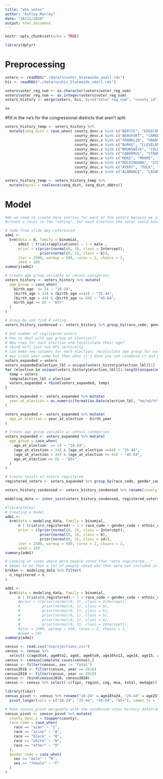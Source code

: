 ```yaml
---
title: "who_votes"
author: "Ashley Murray"
date: "10/21/2020"
output: html_document
---
```


```r
knitr::opts_chunk$set(echo = TRUE)
```

```r
library(dplyr)
```

# Preprocessing 
```r
voters <- readRDS("./data/ncvoter_Statewide_small.rds")
his <- readRDS("./data/ncvhis_Statewide_small.rds")
```

```r
voters$voter_reg_num <- as.character(voters$voter_reg_num)
voters$voter_reg_num <- as.integer(voters$voter_reg_num)
voters_history <- merge(voters, his, by=c("voter_reg_num", "county_id"))
```

```r
vo
```

#fill in the na's for the congressional districts that aren't split
```r
voters_history_temp <- voters_history %>%
  mutate(cong_dist = case_when( county_desc.x %in% c("BERTIE", "EDGECOMBE", "GATES", "GREENE", "HALIFAX", "HERTFORD", "MARTIN", "NASH", "NORTHAMPTON", "WARREN", "WASHINGTON", "WAYNE", "WILSON") ~ 1,
                                county_desc.x %in% c("BEAUFORT", "CAMDEN", "CARTERET", "CHOWAN", "CRAVEN", "CURRITUCK", "DARE", "DUPLIN", "HYDE", "JONES", "LENOIR", "ONSLOW", "PAMLICO", "PASQUOTANK", "PERQUIMANS", "TYRRELL") ~ 3,
                                county_desc.x %in% c("FRANKLIN", "GRANVILLE", "ORANGE") ~ 4,
                                county_desc.x %in% c("BURKE", "CLEVELAND", "GASTON", "ALEXANDER", "ALLEGHANY", "ASHE", "CALDWELL", "WILKES", "WATAUGA") ~ 5,
                                county_desc.x %in% c("BRUNSWICK", "COLUMBUS", "SAMPSON", "NEW HANOVER", "PENDER") ~ 7,
                                county_desc.x %in% c("CABARRUS", "STANLY", "MONTGOMERY") ~ 8,
                                county_desc.x %in% c("HOKE", "MOORE", "ANSON", "UNION", "SCOTLAND", "ROBESON", "RICHMOND") ~ 9,
                                county_desc.x %in% c("ROCKINGHAM", "STOKES", "SURRY", "YADKIN", "LINCOLN") ~ 10,
                                county_desc.x %in% c("AVERY", "POLK", "CHEROKEE", "CLAY", "GRAHAM", "HAYWOOD", "HENDERSON", "JACKSON", "YANCEY", "TRANSYLVANIA", "SWAIN", "MACON", "MADISON", "MCDOWELL", "MITCHELL") ~ 11,
                                county_desc.x %in% c("ALAMANCE", "CASWELL", "PERSON", "RANDOLPH", "DAVIDSON", "DAVIE") ~ 13))
```

```r
voters_history_temp <- voters_history_temp %>%
  mutate(mycol = coalesce(cong_dist, cong_dist_abbrv))
```

# Model
```r
#do we need to create more entries for each of the voters because we just have the values of which they did vote. 
#create a level in the "voting", for each election the voter could have voted in, but didn't
```

```r
# Code from slide Amy referenced
adm1 <-
  brm(data = d, family = binomial,
      admit | trials(applications) ~ 1 + male ,
      prior = c(prior(normal(0, 3), class = Intercept),
                prior(normal(0, 1), class = b)),
      iter = 2500, warmup = 500, cores = 2, chains = 2,
      seed = 10)
summary(adm1)
```

```r
# Create age group variable w/ census categories
voters_history <- voters_history %>% mutate(
  age_group = case_when(
    birth_age  <= 24 ~ "18-24",
    (birth_age > 24) & (birth_age <=44) ~ "25-44",
    (birth_age > 44) & (birth_age <= 64) ~ "45-64",
    birth_age >= 65 ~ "65+"
  )
)
```


```r
# Group by and find # voting
voters_history_condensed <- voters_history %>% group_by(race_code, gender_code, ethnic_code, age_group, election_lbl, county_desc.x) %>% summarise(n = n())
```

```r
# Get number of registered voters
# How to deal with age group at election??
# New rows for each election and recalculate their age?
# rbind will join two DFs vertically
# can make new columns for each election; recalculate age group for each of those elections
# may crash your comp but then when it's done you can condense it and garbage collect the orig df
voters_expanded = voters
voters_expanded$election_lbl = unique(voters_history$election_lbl)[1]
for (election in unique(voters_history$election_lbl)[2:length(unique(voters_history$election_lbl))]){
  temp = voters
  temp$election_lbl = election
  voters_expanded = rbind(voters_expanded, temp)
}
```

```r
voters_expanded <- voters_expanded %>% mutate(
  year_at_election = as.numeric(format(as.Date(election_lbl, "%m/%d/%Y"), "%Y"))
)
```

```r
voters_expanded <- voters_expanded %>% mutate(
  age_at_election = year_at_election - birth_year
)
```

```r
# Create age group variable w/ census categories
voters_expanded <- voters_expanded %>% mutate(
  age_group = case_when(
    age_at_election  <= 24 ~ "18-24",
    (age_at_election > 24) & (age_at_election <=44) ~ "25-44",
    (age_at_election > 44) & (age_at_election <= 64) ~ "45-64",
    age_at_election >= 65 ~ "65+"
  )
)
```

```r
# Create totals of voters registered 
registered_voters <- voters_expanded %>% group_by(race_code, gender_code, ethnic_code, election_lbl, age_group, county_desc) %>% summarise(n_registered = n())
```

```r
voters_history_condensed <- voters_history_condensed %>% rename(county_desc = county_desc.x)
```

```r
modeling_data <- inner_join(voters_history_condensed, registered_voters, by = c("race_code", "gender_code", "ethnic_code","age_group", "election_lbl", "county_desc"))
```


```r
#library(brms)
# Creating a model
adm1 <-
  brm(data = modeling_data, family = binomial,
      n | trials(n_registered) ~ 1 + race_code + gender_code + ethnic_code + election_lbl + age_group + (1|county_desc),
      prior = c(prior(normal(0, 1), class = Intercept),
                prior(normal(0, 1), class = b),
                prior(normal(0, 1), class = sd)),
      iter = 2500, warmup = 500, cores = 2, chains = 2,
      seed = 10)
summary(adm1)
```

```r
# Looking at cases where more people voted than "were registered..."
# Seems to be that a lot of people voted who then were not included in the updated voter registry... because they died.
broken <- modeling_data %>% filter(
  n_registered < n
)
```


```r
adm1 <-
  brm(data = modeling_data, family = binomial,
      n | trials(n_registered) ~ 1 + race_code + gender_code + ethnic_code + election_lbl + (1|county_desc))
      #prior = c(prior(normal(0, 3), class = Intercept),
      #          prior(normal(0, 1), class = b),
      #          prior(normal(0, 1), class = b),
      #          prior(normal(0, 1), class = b),
      #          prior(normal(0, 1), class = b),
      #          prior(normal(0, 3), class = Intercept)),
      #iter = 2500, warmup = 500, cores = 2, chains = 2,
      #seed = 10)
summary(adm1)
```





```r
census <- read.csv("ncprojections.csv")
census <- census %>%
  select(-c(age3to4, age0to2, age5, age6to9, age10to13, age14, age15, age100, age85to99, age75to84, age65to74, age60to64, age55to59, age45to54, age35to44, age25to34, age20to24, age18to19, age16to17))
census <- census[complete.cases(census),]
census <- filter(census, sex != 'Total')
census2016 <- filter(census, year == 2016)
census2018 <- filter(census, year == 2018)
census <- rbind(census2016, census2018)
census <- census %>% select(-c(fips, region, cog, msa, total, medage))
```

```r
library(tidyr)
census_pivot <- census %>% rename("18-24" = age18to24, "25-44" = age25to44, "45-64" = age45to64, "65+" = age65plus) %>%
  pivot_longer(cols = c("18-24", "25-44", "45-64", "65+"), names_to = "age_group", values_to = "n_census") %>% select(-c("age0to17"))
```

```r
# Make census_pivot mergeable with the condensed voter history dataframe
census_pivot <- census_pivot %>% mutate(
  county_desc.x = toupper(county),
  race_code = case_when(
    race == "aian" ~ "I",
    race == "asian" ~ "A",
    race == "black" ~ "B",
    race == "white" ~ "W",
    race == "other" ~ "O"
  ),
  gender_code = case_when(
    sex == "male" ~ "M",
    sex == "female" ~ "F"
  )
)
```






